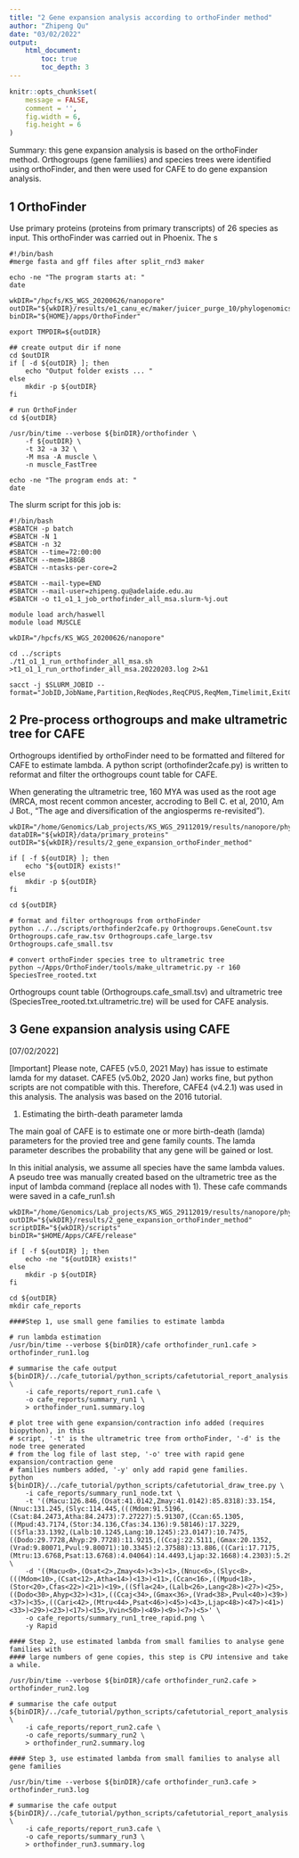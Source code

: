 ```yaml
---
title: "2 Gene expansion analysis according to orthoFinder method"
author: "Zhipeng Qu"
date: "03/02/2022"
output:
    html_document:
        toc: true
        toc_depth: 3
---
```


```r
knitr::opts_chunk$set(
    message = FALSE, 
    comment = '', 
    fig.width = 6, 
    fig.height = 6
)
```

Summary: this gene expansion analysis is based on the orthoFinder method. Orthogroups (gene familiies) and species trees were identified using orthoFinder, and then were used for CAFE to do gene expansion analysis.

## 1 OrthoFinder 

Use primary proteins (proteins from primary transcripts) of 26 species as input. This orthoFinder was carried out in Phoenix. The s

```
#!/bin/bash
#merge fasta and gff files after split_rnd3 maker

echo -ne "The program starts at: "
date

wkDIR="/hpcfs/KS_WGS_20200626/nanopore"
outDIR="${wkDIR}/results/e1_canu_ec/maker/juicer_purge_10/phylogenomics_analysis/orthofinder_all"
binDIR="${HOME}/apps/OrthoFinder"

export TMPDIR=${outDIR}

## create output dir if none
cd $outDIR
if [ -d ${outDIR} ]; then
    echo "Output folder exists ... "
else
    mkdir -p ${outDIR}
fi

# run OrthoFinder
cd ${outDIR}

/usr/bin/time --verbose ${binDIR}/orthofinder \
    -f ${outDIR} \
    -t 32 -a 32 \
    -M msa -A muscle \
    -n muscle_FastTree

echo -ne "The program ends at: "
date
```

The slurm script for this job is:

```
#!/bin/bash
#SBATCH -p batch 
#SBATCH -N 1
#SBATCH -n 32 
#SBATCH --time=72:00:00
#SBATCH --mem=188GB
#SBATCH --ntasks-per-core=2

#SBATCH --mail-type=END
#SBATCH --mail-user=zhipeng.qu@adelaide.edu.au
#SBATCH -o t1_o1_1_job_orthofinder_all_msa.slurm-%j.out

module load arch/haswell
module load MUSCLE

wkDIR="/hpcfs/KS_WGS_20200626/nanopore"

cd ../scripts
./t1_o1_1_run_orthofinder_all_msa.sh >t1_o1_1_run_orthofinder_all_msa.20220203.log 2>&1

sacct -j $SLURM_JOBID --format="JobID,JobName,Partition,ReqNodes,ReqCPUS,ReqMem,Timelimit,ExitCode,Cluster,Account,AllocCPUS,AllocNodes,CPUTime,MaxRSS,Elapsed,MaxDiskRead,MaxDiskWrite,Submit,Start"
```

## 2 Pre-process orthogroups and make ultrametric tree for CAFE

Orthogroups identified by orthoFinder need to be formatted and filtered for CAFE to estimate lambda. A python script (orthofinder2cafe.py) is written to reformat and filter the orthogroups count table for CAFE. 

When generating the ultrametric tree, 160 MYA was used as the root age (MRCA, most recent common ancester, accroding to Bell C. et al, 2010, Am J Bot., "The age and diversification of the angiosperms re-revisited").

```
wkDIR="/home/Genomics/Lab_projects/KS_WGS_29112019/results/nanopore/phylogenomics_analysis_20220203"
dataDIR="${wkDIR}/data/primary_proteins"
outDIR="${wkDIR}/results/2_gene_expansion_orthoFinder_method"

if [ -f ${outDIR} ]; then
    echo "${outDIR} exists!"
else
    mkdir -p ${outDIR}
fi

cd ${outDIR}

# format and filter orthogroups from orthoFinder 
python ../../scripts/orthofinder2cafe.py Orthogroups.GeneCount.tsv Orthogroups.cafe_raw.tsv Orthogroups.cafe_large.tsv Orthogroups.cafe_small.tsv

# convert orthoFinder species tree to ultrametric tree
python ~/Apps/OrthoFinder/tools/make_ultrametric.py -r 160 SpeciesTree_rooted.txt
```

Orthogroups count table (Orthogroups.cafe_small.tsv) and ultrametric tree (SpeciesTree_rooted.txt.ultrametric.tre) will be used for CAFE analysis.

## 3 Gene expansion analysis using CAFE
[07/02/2022]

[Important] Please note, CAFE5 (v5.0, 2021 May) has issue to estimate lamda for my dataset. CAFE5 (v5.0b2, 2020 Jan) works fine, but python scripts are not compatible with this. Therefore, CAFE4 (v4.2.1) was used in this analysis. The analysis was based on the 2016 tutorial. 

1. Estimating the birth-death parameter lamda

The main goal of CAFE is to estimate one or more birth-death (lamda) parameters for the provied tree and gene family counts. The lamda parameter describes the probability that any gene will be gained or lost.

In this initial analysis, we assume all species have the same lambda values. A pseudo tree was manually created based on the ultrametric tree as the input of lambda command (replace all nodes with 1). These cafe commands were saved in a cafe_run1.sh

```
wkDIR="/home/Genomics/Lab_projects/KS_WGS_29112019/results/nanopore/phylogenomics_analysis_20220203"
outDIR="${wkDIR}/results/2_gene_expansion_orthoFinder_method"
scriptDIR="${wkDIR}/scripts"
binDIR="$HOME/Apps/CAFE/release"

if [ -f ${outDIR} ]; then
    echo -ne "${outDIR} exists!"
else
    mkdir -p ${outDIR}
fi

cd ${outDIR}
mkdir cafe_reports

####Step 1, use small gene families to estimate lambda

# run lambda estimation
/usr/bin/time --verbose ${binDIR}/cafe orthofinder_run1.cafe > orthofinder_run1.log

# summarise the cafe output
${binDIR}/../cafe_tutorial/python_scripts/cafetutorial_report_analysis.py \
    -i cafe_reports/report_run1.cafe \
    -o cafe_reports/summary_run1 \
    > orthofinder_run1.summary.log

# plot tree with gene expansion/contraction info added (requires biopython), in this
# script, '-t' is the ultrametric tree from orthoFinder, '-d' is the node tree generated
# from the log file of last step, '-o' tree with rapid gene expansion/contraction gene
# families numbers added, '-y' only add rapid gene families.
python ${binDIR}/../cafe_tutorial/python_scripts/cafetutorial_draw_tree.py \
    -i cafe_reports/summary_run1_node.txt \
    -t '((Macu:126.846,(Osat:41.0142,Zmay:41.0142):85.8318):33.154,(Nnuc:131.245,(Slyc:114.445,(((Mdom:91.5196,(Csat:84.2473,Atha:84.2473):7.27227):5.91307,(Ccan:65.1305,((Mpud:43.7174,(Stor:34.136,Cfas:34.136):9.58146):17.3229,((Sfla:33.1392,(Lalb:10.1245,Lang:10.1245):23.0147):10.7475,((Dodo:29.7728,Ahyp:29.7728):11.9215,((Ccaj:22.5111,(Gmax:20.1352,(Vrad:9.80071,Pvul:9.80071):10.3345):2.37588):13.886,((Cari:17.7175,(Mtru:13.6768,Psat:13.6768):4.04064):14.4493,Ljap:32.1668):4.2303):5.29718):2.1924):17.1536):4.09019):32.3022):11.1186,Vvin:108.551):5.89394):16.7998):28.755)' \
    -d '((Macu<0>,(Osat<2>,Zmay<4>)<3>)<1>,(Nnuc<6>,(Slyc<8>,(((Mdom<10>,(Csat<12>,Atha<14>)<13>)<11>,(Ccan<16>,((Mpud<18>,(Stor<20>,Cfas<22>)<21>)<19>,((Sfla<24>,(Lalb<26>,Lang<28>)<27>)<25>,((Dodo<30>,Ahyp<32>)<31>,((Ccaj<34>,(Gmax<36>,(Vrad<38>,Pvul<40>)<39>)<37>)<35>,((Cari<42>,(Mtru<44>,Psat<46>)<45>)<43>,Ljap<48>)<47>)<41>)<33>)<29>)<23>)<17>)<15>,Vvin<50>)<49>)<9>)<7>)<5>' \
    -o cafe_reports/summary_run1_tree_rapid.png \
    -y Rapid

#### Step 2, use estimated lambda from small families to analyse gene families with 
#### large numbers of gene copies, this step is CPU intensive and take a while.

/usr/bin/time --verbose ${binDIR}/cafe orthofinder_run2.cafe > orthofinder_run2.log

# summarise the cafe output
${binDIR}/../cafe_tutorial/python_scripts/cafetutorial_report_analysis.py \
    -i cafe_reports/report_run2.cafe \
    -o cafe_reports/summary_run2 \
    > orthofinder_run2.summary.log

#### Step 3, use estimated lambda from small families to analyse all gene families

/usr/bin/time --verbose ${binDIR}/cafe orthofinder_run3.cafe > orthofinder_run3.log

# summarise the cafe output
${binDIR}/../cafe_tutorial/python_scripts/cafetutorial_report_analysis.py \
    -i cafe_reports/report_run3.cafe \
    -o cafe_reports/summary_run3 \
    > orthofinder_run3.summary.log

```
